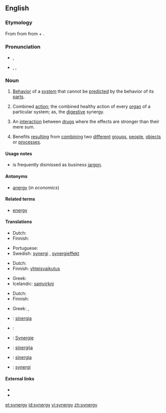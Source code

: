 {{wikipedia}}
==English==

===Etymology===
From {{etyl|grc|en}} {{term|συνεργία||joint work, assistance, help|tr=sunergia|lang=grc|sc=polytonic}} from {{term|συνεργός||working together|tr=sunergos|lang=grc|sc=polytonic}} from {{term|σύν||together|tr=sun|lang=grc|sc=polytonic}} + {{term|ἔργον||work|tr=ergon|lang=grc|sc=polytonic}}.

===Pronunciation===
* {{a|UK}} {{IPA|/ˈsɪnədʒi/}}, {{SAMPA|/"sIn@dZi/}}
* {{a|US}} {{enPR|sĭnʹər-jē}}, {{IPA|/ˈsɪnɚdʒi/}}, {{SAMPA|/"sIn@`dZi/}}

===Noun===
{{en-noun|synergies}}

# [[behavior|Behavior]] of a [[system]] that cannot be [[predict]]ed by the behavior of its [[part]]s.
# {{medicine}} Combined [[action]]; the combined healthy action of every [[organ]] of a particular system; as, the [[digestive]] synergy.
# {{pharmacology}} An [[interaction]] between [[drug]]s where the effects are stronger than their mere sum.
# Benefits [[result]]ing from [[combine|combining]] two [[different]] [[group]]s, [[people]], [[object]]s or [[process]]es.

====Usage notes====
* {{term||Synergy}} is frequently dismissed as business [[jargon]].

====Antonyms====
* [[anergy]] (''in economics'')

====Related terms====
* [[energy]]

====Translations====
{{trans-top|behavior of a system that cannot be predicted by the behavior of its parts}}
* Dutch: {{t-|nl|synergie|f}}
* Finnish: {{t-|fi|synergia}}
{{trans-mid}}
* Portuguese: {{t+|pt|sinergia|f}}
* Swedish: [[synergi]] {{c}}, [[synergieffekt]] {{c}}
{{trans-bottom}}

{{trans-top|medicine: combined action}}
* Dutch: {{t-|nl|synergie|f}}
* Finnish: [[yhteisvaikutus]]
{{trans-mid}}
* Greek: {{t|el|συνεργία|f|tr=synergía|sc=Grek}}
* Icelandic: [[samvirkni]] {{f}}
{{trans-bottom}}

{{trans-top|result of combining two different groups, people, objects or processes}}
* Dutch: {{t-|nl|synergie|f}}
* Finnish: {{t-|fi|synergia}}
{{trans-mid}}
* Greek: {{t|el|συνεργία|f|tr=synergía|sc=Grek}}, {{t|el|σύμπραξη|f|tr=sýmpraksi|sc=Grek}}
{{trans-bottom}}

{{checktrans-top}}
* {{ttbc|Catalan}}: [[sinergia]] {{f}}
* {{ttbc|French}}: {{t+|fr|synergie|f}}
* {{ttbc|German}}: [[Synergie]] {{f}}
{{trans-mid}}
* {{ttbc|Lithuanian}}: [[sinergija]] {{f}}
* {{ttbc|Spanish}}: [[sinergía]] {{f}}
* {{ttbc|Swedish}}: [[synergi]] {{c}}
{{trans-bottom}}

====External links====
* {{R:Webster 1913}}
* {{R:Century 1911}}

[[et:synergy]]
[[id:synergy]]
[[vi:synergy]]
[[zh:synergy]]